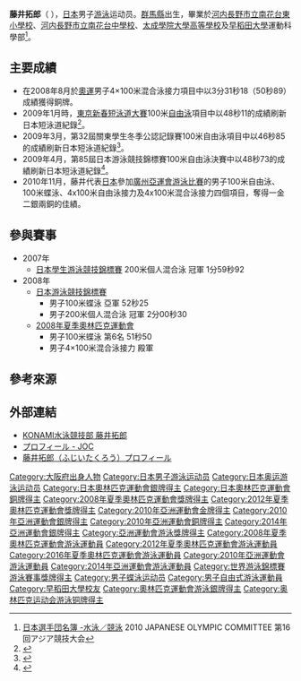 {{noteTA|G1=Aquatics}}
{{Infobox Swimmer
| swimmername = 藤井拓郎
| image       = 
| imagesize   = 
| caption     = 
| fullname    =  
| nationality = {{JPN}}
| strokes     = [[蝶泳|蝶泳]]、[[自由泳|自由泳]]
| club        = [[科樂美|KONAMI]]
| collegeteam = [[早稲田大学|早稲田大学]]
| birth_date   = {{birth date and age|1985|4|21}}<ref name="OLYMPIC">[http://www.joc.or.jp/games/olympic/london/sports/swimming/team/fujiitakuro.html 水泳・競泳の日本代表選手団一覧 - 選手 藤井拓郎] {{Wayback|url=http://www.joc.or.jp/games/olympic/london/sports/swimming/team/fujiitakuro.html |date=20210124164433 }} 2012 JAPANESE OLYMPIC COMMITTEE  第30回 オリンピック競技大会{{ja}}</ref>
| birth_place  = {{JPN}}[[大阪府|大阪府]][[河内長野市|河内長野市]]
| height      = {{height|m=1.84}}<ref name="OLYMPIC"/>
| weight      = {{weight|kg=77}}<ref name="OLYMPIC"/>
| medaltemplates =
{{MedalSport | 男子[[游泳|游泳]]}}
{{MedalCountry | {{JPN}}}}
{{MedalCompetition|[[奧林匹克運動會|奧林匹克運動會]]}}
{{MedalCompetition|[[夏季奧林匹克運動會|夏季奧林匹克運動會]]}}
{{MedalBronze| [[2008年夏季奧林匹克運動會|2008年 北京]] | [[2008年夏季奧林匹克運動會游泳比賽|4×100米混合泳接力]]}}
{{MedalSilver| [[2012年夏季奧林匹克運動會|2012年 倫敦]] | [[2012年夏季奧林匹克運動會游泳比賽|4×100米混合泳接力]]}} 
{{MedalCompetition | [[亞洲運動會|亞洲運動會]]}}
{{MedalGold   | [[2010年亞洲運動會|2010年 廣州]] | [[2010年亞洲運動會游泳比賽|4x100米混合泳接力]] }}
{{MedalSilver | [[2010年亞洲運動會|2010年 廣州]] | [[2010年亞洲運動會游泳比賽|100米蝶泳]] }}
{{MedalSilver | [[2010年亞洲運動會|2010年 廣州]] | [[2010年亞洲運動會游泳比賽|4x100米自由泳接力]] }}
{{MedalBronze | [[2010年亞洲運動會|2010年 廣州]] | [[2010年亞洲運動會游泳比賽|100米自由泳]] }}
}}
{{Japanese|japanese=藤井 拓郎|kana=ふじい たくろう|romaji=Hujii takurō}}
'''藤井拓郎'''（{{bd|1985年|4月21日||}} ），[[日本|日本]]男子[[游泳|游泳]]运动员。[[群馬縣|群馬縣]]出生，畢業於[[河内長野市立南花台東小學校|河内長野市立南花台東小學校]]、[[河内長野市立南花台中學校|河内長野市立南花台中學校]]、[[太成學院大學中學校·高等學校|太成學院大學高等學校]]及[[早稻田大學|早稻田大學]]運動科學部<ref>[http://www.joc.or.jp/int_games/asia/2010/pdf/member/02_swimming.pdf 日本選手団名簿 -水泳／競泳] {{Wayback|url=http://www.joc.or.jp/int_games/asia/2010/pdf/member/02_swimming.pdf |date=20111018003544 }}2010 JAPANESE OLYMPIC COMMITTEE  第16回アジア競技大会{{ja}}</ref>。

== 主要成績 ==
* 在2008年8月於[[2008年夏季奧林匹克運動會游泳比賽|奧運]]男子4×100米混合泳接力項目中以3分31秒18（50秒89）成績獲得銅牌。
* 2009年1月時，[[東京新春短泳道大賽|東京新春短泳道大賽]]100米[[自由泳|自由泳]]項目中以48秒11的成績刷新日本短泳道紀錄<ref>{{cite news|title=藤井が百自で短水路日本新…競泳　東京新春短水路大会|url=http://hochi.yomiuri.co.jp/sports/etc/news/20090110-OHT1T00241.htm|publisher=[[スポーツ報知|スポーツ報知]]|accessdate=2009年1月11日|date=2009年1月10日}}{{dead link|date=2018年1月 |bot=InternetArchiveBot |fix-attempted=yes }}</ref>。
* 2009年3月，第32屆關東學生冬季公認記錄賽100米自由泳項目中以46秒85的成績刷新日本短泳道紀錄<ref>{{cite news|title=藤井、高安らが短水路記録を更新／競泳|url=http://www.sanspo.com/sports/news/090308/sph0903082205002-n1.htm|publisher=[[サンケイスポーツ|サンスポ]]|accessdate=2009年3月14日|date=2009年3月8日|deadurl=yes|archiveurl=https://web.archive.org/web/20090429040602/http://www.sanspo.com/sports/news/090308/sph0903082205002-n1.htm|archivedate=2009年4月29日}}</ref>。
* 2009年4月，第85屆日本游泳競技錦標賽100米自由泳決賽中以48秒73的成績刷新日本短泳道紀錄<ref>{{cite news|title=記録ラッシュだ！田村、金藤、藤井が日本新／日本選手権|url=http://www.sponichi.co.jp/sports/flash/KFullFlash20090416035.html|publisher=[[スポーツニッポン|スポニチ]]|accessdate=2009年4月16日|date=2009年4月16日|deadurl=yes|archiveurl=https://web.archive.org/web/20090419232119/http://www.sponichi.co.jp/sports/flash/KFullFlash20090416035.html|archivedate=2009年4月19日}}</ref>。
* 2010年11月，藤井代表[[2010年亚洲运动会日本代表团|日本]]參加[[2010年亞洲運動會|廣州亞運會]][[2010年亞洲運動會游泳比賽|游泳比賽]]的男子100米自由泳、100米蝶泳、4x100米自由泳接力及4x100米混合泳接力四個項目，奪得一金二銀兩銅的佳績。

== 參與賽事 ==
*2007年
**[[日本學生游泳競技錦標賽|日本學生游泳競技錦標賽]] 200米個人混合泳 冠軍 1分59秒92
*2008年
**[[日本游泳競技錦標賽|日本游泳競技錦標賽]]
***男子100米蝶泳 亞軍 52秒25
***男子200米個人混合泳 冠軍 2分00秒30
**[[2008年夏季奧林匹克運動會|2008年夏季奧林匹克運動會]]
***男子100米蝶泳 第6名 51秒50
***男子4×100米混合泳接力 殿軍

== 參考來源 ==
{{Reflist}}

==外部連結==
* [https://web.archive.org/web/20101126055506/http://konami.co.jp/swimming/profile/fuji.html KONAMI水泳競技部 藤井拓郎]
* [http://www.joc.or.jp/beijing/athlete/aquatics/fujiitakuro.html プロフィール - JOC] {{Wayback|url=http://www.joc.or.jp/beijing/athlete/aquatics/fujiitakuro.html |date=20210124161944 }}
* [http://swimmingview.net/news/profile/%e8%97%a4%e4%ba%95%e6%8b%93%e9%83%8e%ef%bc%88%e3%81%b5%e3%81%98%e3%81%84%e3%81%9f%e3%81%8f%e3%82%8d%e3%81%86%ef%bc%89%e3%83%97%e3%83%ad%e3%83%95%e3%82%a3%e3%83%bc%e3%83%ab.html 藤井拓郎（ふじいたくろう）プロフィール] {{Wayback|url=http://swimmingview.net/news/profile/%e8%97%a4%e4%ba%95%e6%8b%93%e9%83%8e%ef%bc%88%e3%81%b5%e3%81%98%e3%81%84%e3%81%9f%e3%81%8f%e3%82%8d%e3%81%86%ef%bc%89%e3%83%97%e3%83%ad%e3%83%95%e3%82%a3%e3%83%bc%e3%83%ab.html |date=20120831155411 }}

{{DEFAULTSORT:Fujii Takuro}}
[[Category:大阪府出身人物|Category:大阪府出身人物]]
[[Category:日本男子游泳运动员|Category:日本男子游泳运动员]]
[[Category:日本奥运游泳运动员|Category:日本奥运游泳运动员]]
[[Category:日本奧林匹克運動會銀牌得主|Category:日本奧林匹克運動會銀牌得主]]
[[Category:日本奧林匹克運動會銅牌得主|Category:日本奧林匹克運動會銅牌得主]]
[[Category:2008年夏季奧林匹克運動會獎牌得主|Category:2008年夏季奧林匹克運動會獎牌得主]]
[[Category:2012年夏季奧林匹克運動會獎牌得主|Category:2012年夏季奧林匹克運動會獎牌得主]]
[[Category:2010年亞洲運動會金牌得主|Category:2010年亞洲運動會金牌得主]]
[[Category:2010年亞洲運動會銀牌得主|Category:2010年亞洲運動會銀牌得主]]
[[Category:2010年亞洲運動會銅牌得主|Category:2010年亞洲運動會銅牌得主]]
[[Category:2014年亞洲運動會銀牌得主|Category:2014年亞洲運動會銀牌得主]]
[[Category:亞洲運動會游泳獎牌得主|Category:亞洲運動會游泳獎牌得主]]
[[Category:2008年夏季奧林匹克運動會游泳運動員|Category:2008年夏季奧林匹克運動會游泳運動員]]
[[Category:2012年夏季奧林匹克運動會游泳運動員|Category:2012年夏季奧林匹克運動會游泳運動員]]
[[Category:2016年夏季奧林匹克運動會游泳運動員|Category:2016年夏季奧林匹克運動會游泳運動員]]
[[Category:2010年亞洲運動會游泳運動員|Category:2010年亞洲運動會游泳運動員]]
[[Category:2014年亞洲運動會游泳運動員|Category:2014年亞洲運動會游泳運動員]]
[[Category:世界游泳錦標賽游泳賽事獎牌得主|Category:世界游泳錦標賽游泳賽事獎牌得主]]
[[Category:男子蝶泳运动员|Category:男子蝶泳运动员]]
[[Category:男子自由式游泳運動員|Category:男子自由式游泳運動員]]
[[Category:早稻田大學校友|Category:早稻田大學校友]]
[[Category:奧林匹克運動會游泳銀牌得主|Category:奧林匹克運動會游泳銀牌得主]]
[[Category:奥林匹克运动会游泳铜牌得主|Category:奥林匹克运动会游泳铜牌得主]]